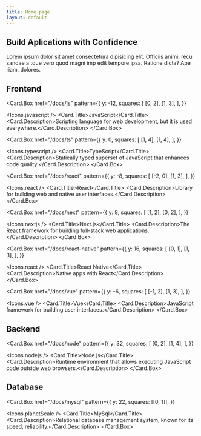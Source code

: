 ```yaml
---
title: Home page
layout: default
---
```


<section className="space-y-6 pb-8 pt-6 md:pb-12 md:pt-10 lg:py-32">
  <div className="container flex max-w-[64rem] flex-col items-center gap-4 text-center">
    <h1 className="font-heading text-3xl sm:text-5xl md:text-6xl lg:text-7xl">Build Aplications with Confidence</h1>
    <div className="max-w-[42rem] leading-normal text-muted-foreground sm:text-xl sm:leading-8">
      Lorem ipsum dolor sit amet consectetura dipisicing elit. Officiis animi,
      recu sandae a tque vero quod magni imp edit tempore ipsa. Ratione dicta?
      Ape riam, dolores.
    </div>
  </div>
</section>

<section
  id="frontend"
  className="container space-y-6 py-8 dark:bg-transparent md:py-10 lg:py-16"
>
  <div className="mx-auto flex max-w-[58rem] flex-col items-center space-y-4 text-center">
    <h2 className="font-heading text-3xl leading-[1.1] sm:text-3xl md:text-6xl">Frontend</h2>
  </div>
  <div className="mx-auto grid justify-center gap-4 sm:grid-cols-2 md:max-w-[64rem] md:grid-cols-3">

<Card.Box
  href="/docs/js"
  pattern={{
    y: -12,
    squares: [
      [0, 2],
      [1, 3],
    ],
  }}
>
  <Icons.javascript />
  <Card.Title>JavaScript</Card.Title>
  <Card.Description>Scripting language for web development, but it is used everywhere.</Card.Description>
</Card.Box>

<Card.Box
  href="/docs/ts"
  pattern={{
    y: 0,
    squares: [
      [1, 4],
      [1, 4],
    ],
  }}
>
  <Icons.typescript />
  <Card.Title>TypeScript</Card.Title>
  <Card.Description>Statically typed superset of JavaScript that enhances code quality.</Card.Description>
</Card.Box>

<Card.Box
  href="/docs/react"
  pattern={{
    y: -8,
    squares: [
      [-2, 0],
      [1, 3],
    ],
  }}
>
  <Icons.react />
  <Card.Title>React</Card.Title>
  <Card.Description>Library for building web and native user interfaces.</Card.Description>
</Card.Box>

<Card.Box
  href="/docs/next"
  pattern={{
    y: 8,
    squares: [
      [1, 2],
      [0, 2],
    ],
  }}
>
  <Icons.nextjs />
  <Card.Title>Next.js</Card.Title>
  <Card.Description>The React framework for building full-stack web applications.</Card.Description>
</Card.Box>

<Card.Box
  href="/docs/react-native"
  pattern={{
    y: 16,
    squares: [
      [0, 1],
      [1, 3],
    ],
  }}
>
  <Icons.react />
  <Card.Title>React Native</Card.Title>
  <Card.Description>Native apps with React</Card.Description>
</Card.Box>

<Card.Box
  href="/docs/vue"
  pattern={{
    y: -6,
    squares: [
      [-1, 2],
      [1, 3],
    ],
  }}
>
  <Icons.vue />
  <Card.Title>Vue</Card.Title>
  <Card.Description>JavaScript framework for building user interfaces.</Card.Description>
</Card.Box>
  </div>
</section>

<section
  id="backend"
  className="container space-y-6 bg-slate-50 py-8 dark:bg-transparent md:py-10 lg:py-16"
>
  <div className="mx-auto flex max-w-[58rem] flex-col items-center space-y-4 text-center">
    <h2 className="font-heading text-3xl leading-[1.1] sm:text-3xl md:text-6xl">Backend</h2>
  </div>
  <div className="mx-auto grid justify-center gap-4 sm:grid-cols-2 md:max-w-[64rem] md:grid-cols-3">

<Card.Box
  href="/docs/node"
  pattern={{
    y: 32,
    squares: [
      [0, 2],
      [1, 4],
    ],
  }}
>
  <Icons.nodejs />
  <Card.Title>Node.js</Card.Title>
  <Card.Description>Runtime environment that allows executing JavaScript code outside web browsers.</Card.Description>
</Card.Box>

  </div>
</section>

<section
  id="database"
  className="container space-y-6  py-8 dark:bg-transparent md:py-10 lg:py-16"
>
  <div className="mx-auto flex max-w-[58rem] flex-col items-center space-y-4 text-center">
    <h2 className="font-heading text-3xl leading-[1.1] sm:text-3xl md:text-6xl">Database</h2>
  </div>
  <div className="mx-auto grid justify-center gap-4 sm:grid-cols-2 md:max-w-[64rem] md:grid-cols-3">

<Card.Box
  href="/docs/mysql"
  pattern={{
    y: 22,
    squares: [[0, 1]],
  }}
>
  <Icons.planetScale />
  <Card.Title>MySql</Card.Title>
  <Card.Description>Relational database management system, known for its speed, reliability.</Card.Description>
</Card.Box>

  </div>
</section>
